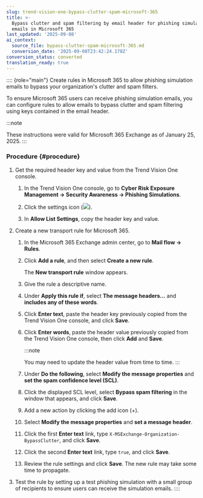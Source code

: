 ```yaml
---
slug: trend-vision-one-bypass-clutter-spam-microsoft-365
title: >-
  Bypass clutter and spam filtering by email header for phishing simulation
  emails in Microsoft 365
last_updated: '2025-09-08'
ai_context:
  source_file: bypass-clutter-spam-microsoft-365.md
  conversion_date: '2025-09-08T23:42:24.178Z'
conversion_status: converted
translation_ready: true
---
```


:::: {role="main"}
Create rules in Microsoft 365 to allow phishing simulation emails to bypass your organization's clutter and spam filters.

To ensure Microsoft 365 users can receive phishing simulation emails, you can configure rules to allow emails to bypass clutter and spam filtering using keys contained in the email header.

:::note

These instructions were valid for Microsoft 365 Exchange as of January 25, 2025.
:::

### Procedure {#procedure}

1.  Get the required header key and value from the Trend Vision One console.

    1.  In the Trend Vision One console, go to **Cyber Risk Exposure Management → Security Awareness → Phishing Simulations**.

    2.  Click the settings icon (![](/images/gear_icon=fc9a51ad-35af-4fe3-92c6-5e41b2dfc5d9.webp)).

    3.  In **Allow List Settings**, copy the header key and value.

2.  Create a new transport rule for Microsoft 365.

    1.  In the Microsoft 365 Exchange admin center, go to **Mail flow → Rules**.

    2.  Click **Add a rule**, and then select **Create a new rule**.

        The **New transport rule** window appears.

    3.  Give the rule a descriptive name.

    4.  Under **Apply this rule if**, select **The message headers...** and **includes any of these words**.

    5.  Click **Enter text**, paste the header key previously copied from the Trend Vision One console, and click **Save**.

    6.  Click **Enter words**, paste the header value previously copied from the Trend Vision One console, then click **Add** and **Save**.

        :::note

        You may need to update the header value from time to time.
        :::

    7.  Under **Do the following**, select **Modify the message properties** and **set the spam confidence level (SCL)**.

    8.  Click the displayed SCL level, select **Bypass spam filtering** in the window that appears, and click **Save**.

    9.  Add a new action by clicking the add icon (+).

    10. Select **Modify the message properties** and **set a message header**.

    11. Click the first **Enter text** link, type `X-MSExchange-Organization-BypassClutter`, and click **Save**.

    12. Click the second **Enter text** link, type `true`, and click **Save**.

    13. Review the rule settings and click **Save**. The new rule may take some time to propagate.

3.  Test the rule by setting up a test phishing simulation with a small group of recipients to ensure users can receive the simulation emails.
::::
